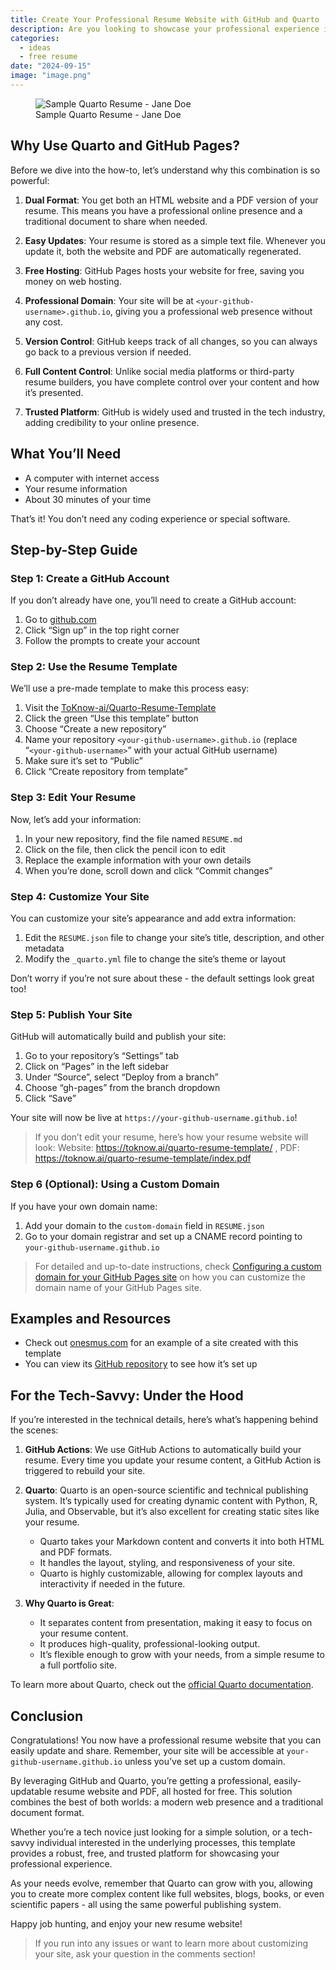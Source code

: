 ```yaml
---
title: Create Your Professional Resume Website with GitHub and Quarto
description: Are you looking to showcase your professional experience in a modern, easily accessible format? In this guide, we'll walk you through the process of creating your own resume website using GitHub and Quarto. The best part? It's completely free and gives you a high-quality, trusted online presence in just minutes!
categories:
  - ideas
  - free resume
date: "2024-09-15"
image: "image.png"
---
```


![Sample Quarto Resume - Jane Doe](image.png)

## Why Use Quarto and GitHub Pages?

Before we dive into the how-to, let's understand why this combination is so powerful:

1. **Dual Format**: You get both an HTML website and a PDF version of your resume. This means you have a professional online presence and a traditional document to share when needed.

2. **Easy Updates**: Your resume is stored as a simple text file. Whenever you update it, both the website and PDF are automatically regenerated.

3. **Free Hosting**: GitHub Pages hosts your website for free, saving you money on web hosting.

4. **Professional Domain**: Your site will be at `<your-github-username>.github.io`, giving you a professional web presence without any cost.

5. **Version Control**: GitHub keeps track of all changes, so you can always go back to a previous version if needed.

6. **Full Content Control**: Unlike social media platforms or third-party resume builders, you have complete control over your content and how it's presented.

7. **Trusted Platform**: GitHub is widely used and trusted in the tech industry, adding credibility to your online presence.

## What You'll Need

- A computer with internet access
- Your resume information
- About 30 minutes of your time

That's it! You don't need any coding experience or special software.

## Step-by-Step Guide

### Step 1: Create a GitHub Account

If you don't already have one, you'll need to create a GitHub account:

1. Go to [github.com](https://github.com)
2. Click "Sign up" in the top right corner
3. Follow the prompts to create your account

### Step 2: Use the Resume Template

We'll use a pre-made template to make this process easy:

1. Visit the [ToKnow-ai/Quarto-Resume-Template](https://github.com/ToKnow-ai/quarto-resume-template)
2. Click the green "Use this template" button
3. Choose "Create a new repository"
4. Name your repository `<your-github-username>.github.io` (replace "`<your-github-username>`" with your actual GitHub username)
5. Make sure it's set to "Public"
6. Click "Create repository from template"

### Step 3: Edit Your Resume

Now, let's add your information:

1. In your new repository, find the file named `RESUME.md`
2. Click on the file, then click the pencil icon to edit
3. Replace the example information with your own details
4. When you're done, scroll down and click "Commit changes"

### Step 4: Customize Your Site

You can customize your site's appearance and add extra information:

1. Edit the `RESUME.json` file to change your site's title, description, and other metadata
2. Modify the `_quarto.yml` file to change the site's theme or layout

Don't worry if you're not sure about these - the default settings look great too!

### Step 5: Publish Your Site

GitHub will automatically build and publish your site:

1. Go to your repository's "Settings" tab
2. Click on "Pages" in the left sidebar
3. Under "Source", select "Deploy from a branch"
4. Choose "gh-pages" from the branch dropdown
5. Click "Save"

Your site will now be live at `https://your-github-username.github.io`!

> If you don't edit your resume, here's how your resume website will look: Website: <https://toknow.ai/quarto-resume-template/> , PDF: <https://toknow.ai/quarto-resume-template/index.pdf>

### Step 6 (Optional): Using a Custom Domain

If you have your own domain name:

1. Add your domain to the `custom-domain` field in `RESUME.json`
2. Go to your domain registrar and set up a CNAME record pointing to `your-github-username.github.io`

> For detailed and up-to-date instructions, check [Configuring a custom domain for your GitHub Pages site](https://docs.github.com/en/pages/configuring-a-custom-domain-for-your-github-pages-site) on how you can customize the domain name of your GitHub Pages site. 

## Examples and Resources

- Check out [onesmus.com](https://onesmus.com/) for an example of a site created with this template
- You can view its [GitHub repository](https://github.com/onesmuskabui/onesmuskabui.github.io) to see how it's set up

## For the Tech-Savvy: Under the Hood

If you're interested in the technical details, here's what's happening behind the scenes:

1. **GitHub Actions**: We use GitHub Actions to automatically build your resume. Every time you update your resume content, a GitHub Action is triggered to rebuild your site.

2. **Quarto**: Quarto is an open-source scientific and technical publishing system. It's typically used for creating dynamic content with Python, R, Julia, and Observable, but it's also excellent for creating static sites like your resume.

   - Quarto takes your Markdown content and converts it into both HTML and PDF formats.
   - It handles the layout, styling, and responsiveness of your site.
   - Quarto is highly customizable, allowing for complex layouts and interactivity if needed in the future.

3. **Why Quarto is Great**: 
   - It separates content from presentation, making it easy to focus on your resume content.
   - It produces high-quality, professional-looking output.
   - It's flexible enough to grow with your needs, from a simple resume to a full portfolio site.

To learn more about Quarto, check out the [official Quarto documentation](https://quarto.org/docs/guide/).

## Conclusion

Congratulations! You now have a professional resume website that you can easily update and share. Remember, your site will be accessible at `your-github-username.github.io` unless you've set up a custom domain.

By leveraging GitHub and Quarto, you're getting a professional, easily-updatable resume website and PDF, all hosted for free. This solution combines the best of both worlds: a modern web presence and a traditional document format.

Whether you're a tech novice just looking for a simple solution, or a tech-savvy individual interested in the underlying processes, this template provides a robust, free, and trusted platform for showcasing your professional experience.

As your needs evolve, remember that Quarto can grow with you, allowing you to create more complex content like full websites, blogs, books, or even scientific papers - all using the same powerful publishing system.

Happy job hunting, and enjoy your new resume website!

> If you run into any issues or want to learn more about customizing your site, ask your question in the comments section!